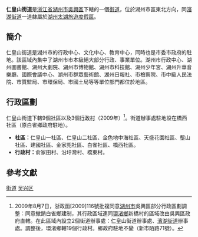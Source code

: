 {{中国乡级行政区
| 行政区全称 = 仁皇山街道
| 景观照片文件名 =HuZhou SZF.jpg
| 景观照片描述 =湖州市行政中心
| 汉语拼音 =Ren Huang Shan Jie Dao
| 通用拼音 =
| 注音符號 =
| 其它标音类型1 = 吳語
| 其它标音1 = Nyin Waon Se Ka Do
| 其它标音类型2 =
| 其它标音2 =
| 其它语言类型1 =
| 其它语言地名1 =
| 其它语言类型2 =
| 其它语言地名2 =
| 上级行政区 = [[浙江省|浙江省]][[湖州市|湖州市]][[吳興區|吳興區]]
| 行政区类别 = [[街道|街道]]
| 行政区划代码 =
| 地理坐标 =
| 总面积 = ？平方公里
| 户籍人口 =
| 户籍人口年份 =
| 常住人口 = 30888人
| 常住人口年份 =2010年
| 人口密度 =
| 行政区划 = 9個[[社區|社區]]、3個[[行政村|行政村]]（2009年）
| 官方网站 =
| 政府驻地 = 湖州市橋西社區（原白雀鄉政府駐地）
| 邮政编码 =
| 毗邻行政区 =[[濱湖街道|濱湖街道]]
| 位置图文件名 =
| 位置图描述 =
}}

'''仁皇山街道'''是[[浙江省|浙江省]][[湖州市|湖州市]][[吳興區|吳興區]]下轄的一個[[街道|街道]]，位於湖州市區東北方向，同[[濱湖街道|濱湖街道]]一道隸屬於[[湖州太湖旅遊度假區|湖州太湖旅遊度假區]]。

== 簡介 ==
仁皇山街道是湖州市的行政中心、文化中心、教育中心，同時也是市委市政府的駐地。該區域內集中了湖州市市本級絕大部分行政、事業單位。湖州市行政中心、湖州圖書館、湖州大劇院、湖州市博物館、湖州市科技館、湖州少年宮、湖州升華音樂廳、國際會議中心、湖州市群眾藝術館、湖州日報社、市檢察院、市中級人民法院、市質監局、市環保局、市國土局等等單位部門都位於地區。

== 行政區劃 ==
仁皇山街道下轄9個[[社區|社區]]以及3個[[行政村|行政村]]（2009年）<ref>2009年8月7日，浙政函[2009]116號批複同意[[湖州市|湖州市]]吳興區部分行政區劃調整：同意撤銷白雀鄉建制，其行政區域連同[[環渚鄉|環渚鄉]]新橋村的區域改由吳興區政府直轄。在此區域內設立2個街道辦事處：仁皇山街道辦事處、[[濱湖街道|濱湖街道]]辦事處。調整後，環渚鄉轄19個行政村。鄉政府駐地不變（新市陌路71號）。</ref>。街道辦事處駐地設在橋西社區（原白雀鄉政府駐地）。

*'''社區：'''仁皇山一社區、仁皇山二社區、金色地中海社區、天盛花園社區、壟山社區、建國社區、金家兜社區、白雀社區、橋西社區。
*'''行政村：'''俞家田村、沿圩灣村、橋東村。

==參考文獻==
{{reflist}}

{{吳興區行政區劃|cat|Y}}
[[Category:吴兴区行政区划|街道]]
[[Category:湖州市街道_(行政区划)|吴兴区]]